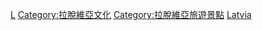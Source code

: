 {{Commonscat|World Heritage Sites in Latvia}}

[[Category:欧洲和北美地区世界遗产|L]]
[[Category:拉脫維亞文化|Category:拉脫維亞文化]]
[[Category:拉脫維亞旅遊景點|Category:拉脫維亞旅遊景點]]
[[Category:各國世界遺產|Latvia]]